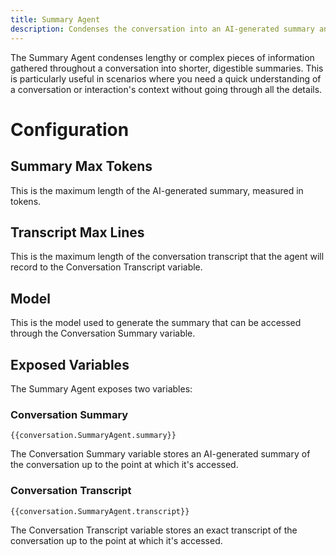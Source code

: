 ```yaml
---
title: Summary Agent
description: Condenses the conversation into an AI-generated summary and transcript.
---
```


The Summary Agent condenses lengthy or complex pieces of information gathered throughout a conversation into shorter, digestible summaries. This is particularly useful in scenarios where you need a quick understanding of a conversation or interaction's context without going through all the details.

# Configuration

## Summary Max Tokens

This is the maximum length of the AI-generated summary, measured in tokens.

## Transcript Max Lines

This is the maximum length of the conversation transcript that the agent will record to the Conversation Transcript variable.

## Model

This is the model used to generate the summary that can be accessed through the Conversation Summary variable.

## Exposed Variables

The Summary Agent exposes two variables:

### Conversation Summary

```
{{conversation.SummaryAgent.summary}}
```

The Conversation Summary variable stores an AI-generated summary of the conversation up to the point at which it's accessed.

### Conversation Transcript

```
{{conversation.SummaryAgent.transcript}}
```

The Conversation Transcript variable stores an exact transcript of the conversation up to the point at which it's accessed.
